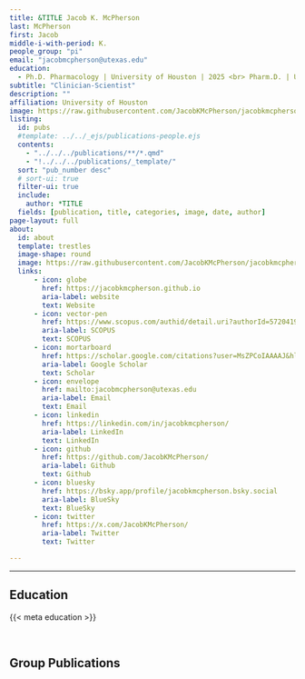 ```yaml
---
title: &TITLE Jacob K. McPherson
last: McPherson
first: Jacob
middle-i-with-period: K.
people_group: "pi"
email: "jacobmcpherson@utexas.edu"
education:
  - Ph.D. Pharmacology | University of Houston | 2025 <br> Pharm.D. | University of Houston | 2021 <br> B.S. Biological Sciences | University of Texas at Austin | 2015 <br>
subtitle: "Clinician-Scientist"
description: ""
affiliation: University of Houston
image: https://raw.githubusercontent.com/JacobKMcPherson/jacobkmcpherson.github.io/refs/heads/main/profile.svg
listing:
  id: pubs
  #template: ../../_ejs/publications-people.ejs 
  contents: 
    - "../../../publications/**/*.qmd"
    - "!../../../publications/_template/"
  sort: "pub_number desc"
  # sort-ui: true
  filter-ui: true
  include:
    author: *TITLE
  fields: [publication, title, categories, image, date, author]
page-layout: full
about: 
  id: about
  template: trestles
  image-shape: round
  image: https://raw.githubusercontent.com/JacobKMcPherson/jacobkmcpherson.github.io/refs/heads/main/profile.svg
  links:
      - icon: globe
        href: https://jacobkmcpherson.github.io
        aria-label: website
        text: Website
      - icon: vector-pen
        href: https://www.scopus.com/authid/detail.uri?authorId=57204192355
        aria-label: SCOPUS
        text: SCOPUS
      - icon: mortarboard
        href: https://scholar.google.com/citations?user=MsZPCoIAAAAJ&hl=en
        aria-label: Google Scholar
        text: Scholar
      - icon: envelope
        href: mailto:jacobmcpherson@utexas.edu
        aria-label: Email
        text: Email
      - icon: linkedin
        href: https://linkedin.com/in/jacobkmcpherson/
        aria-label: LinkedIn
        text: LinkedIn
      - icon: github
        href: https://github.com/JacobKMcPherson/
        aria-label: Github
        text: Github
      - icon: bluesky
        href: https://bsky.app/profile/jacobkmcpherson.bsky.social
        aria-label: BlueSky
        text: BlueSky
      - icon: twitter
        href: https://x.com/JacobKMcPherson/
        aria-label: Twitter
        text: Twitter

---
```


<hr>


:::{#about}
## Education
{{< meta education >}}

<br>


:::
## Group Publications

:::{#pubs}
:::
